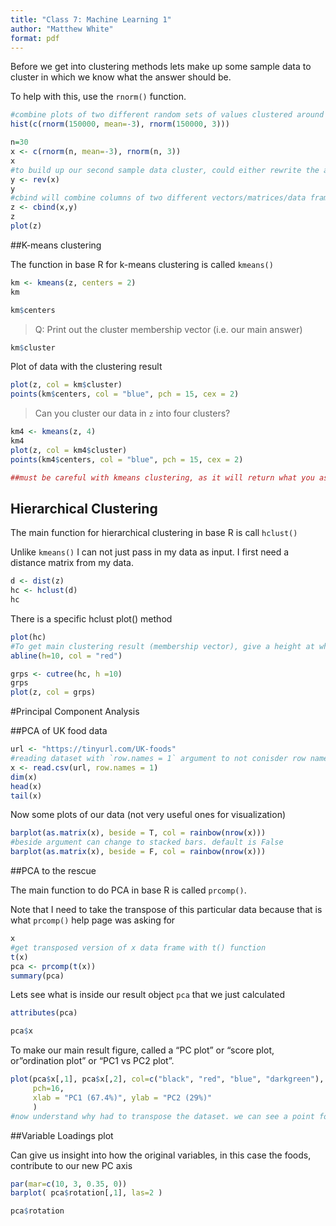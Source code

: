 ```yaml
---
title: "Class 7: Machine Learning 1"
author: "Matthew White"
format: pdf
---
```


Before we get into clustering methods lets make up some sample data to cluster in which we know what the answer should be.

To help with this, use the `rnorm()` function.

```r
#combine plots of two different random sets of values clustered around a set mean by vectorizing the rnorm values within hist() plot
hist(c(rnorm(150000, mean=-3), rnorm(150000, 3)))
```

```r
n=30
x <- c(rnorm(n, mean=-3), rnorm(n, 3))
x
#to build up our second sample data cluster, could either rewrite the above code but flipped, or we can just reverse "x" that we already built
y <- rev(x)
y
#cbind will combine columns of two different vectors/matrices/data frames. basically making the x and y data values into one singular dataset. 
z <- cbind(x,y)
z
plot(z)
```

##K-means clustering

The function in base R for k-means clustering is called `kmeans()`

```r
km <- kmeans(z, centers = 2)
km
```

```r
km$centers
```

> Q: Print out the cluster membership vector (i.e. our main answer)

```r
km$cluster

```

Plot of data with the clustering result

```r
plot(z, col = km$cluster)
points(km$centers, col = "blue", pch = 15, cex = 2)
```

> Can you cluster our data in `z` into four clusters?

```r
km4 <- kmeans(z, 4)
km4
plot(z, col = km4$cluster)
points(km4$centers, col = "blue", pch = 15, cex = 2)

##must be careful with kmeans clustering, as it will return what you ask for. You can force data with clearly 2 clusters into trying to show 4 distinct clusters. 

```


## Hierarchical Clustering

The main function for hierarchical clustering in base R is call `hclust()`

Unlike `kmeans()` I can not just pass in my data as input. I first need a distance matrix from my data. 

```r
d <- dist(z)
hc <- hclust(d)
hc
```

There is a specific hclust plot() method
```r
plot(hc)
#To get main clustering result (membership vector), give a height at which to cut the tree and what falls together is a cluster.  To do so we can use `cutree()` 
abline(h=10, col = "red")
```

```r
grps <- cutree(hc, h =10)
grps
plot(z, col = grps)
```

#Principal Component Analysis

##PCA of UK food data

```r
url <- "https://tinyurl.com/UK-foods"
#reading dataset with `row.names = 1` argument to not conisder row names as a column value
x <- read.csv(url, row.names = 1)
dim(x)
head(x)
tail(x)


```

Now some plots of our data (not very useful ones for visualization)
```r
barplot(as.matrix(x), beside = T, col = rainbow(nrow(x)))
#beside argument can change to stacked bars. default is False
barplot(as.matrix(x), beside = F, col = rainbow(nrow(x)))
```

##PCA to the rescue

The main function to do PCA in base R is called `prcomp()`. 

Note that I need to take the transpose of this particular data because that is what `prcomp()` help page was asking for

```r
x
#get transposed version of x data frame with t() function
t(x)
pca <- prcomp(t(x))
summary(pca)
```

Lets see what is inside our result object `pca` that we just calculated

```r
attributes(pca)
```

```r
pca$x
```

To make our main result figure, called a "PC plot" or "score plot, or "ordination plot" or "PC1 vs PC2 plot". 

```r
plot(pca$x[,1], pca$x[,2], col=c("black", "red", "blue", "darkgreen"), 
     pch=16,
     xlab = "PC1 (67.4%)", ylab = "PC2 (29%)"
     )
#now understand why had to transpose the dataset. we can see a point for each of the countries since they are rows now rather than columns.
```

##Variable Loadings plot

Can give us insight into how the original variables, in this case the foods, contribute to our new PC axis
```r
par(mar=c(10, 3, 0.35, 0))
barplot( pca$rotation[,1], las=2 )
```

```r
pca$rotation

```






